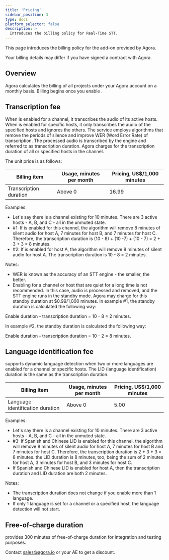 ```yaml
---
title: 'Pricing'
sidebar_position: 3
type: docs
platform_selector: false
description: >
  Introduces the billing policy for Real-Time STT.
---
```



This page introduces the billing policy for the <Vpd k="NAME"/> add-on provided by Agora.

Your billing details may differ if you have signed a contract with Agora.

## Overview

Agora calculates the billing of all projects under your Agora account on a monthly basis. Billing begins once you
enable <Vpd k="NAME"/>.

## Transcription fee

When <Vpd k="NAME"/> is enabled for a channel, it transcribes the audio of its active hosts. When <Vpd k="NAME"/> is enabled for specific hosts, it only transcribes the audio of the specified hosts and ignores the others. The <Vpd k="NAME"/> service employs algorithms that remove the periods of silence and improve WER (Word Error Rate) of transcription. The processed audio is transcribed by the <Vpd k="NAME"/> engine and referred to as transcription duration. Agora charges for the transcription duration of all or specified hosts in the channel.

The unit price is as follows:

|Billing item |Usage, minutes per month |Pricing, US$/1,000 minutes|
|-------------|--------------------|--------------------------|
|Transcription duration|Above 0         | 16.99                     |

Examples:
- Let's say there is a channel existing for 10 minutes. There are 3 active hosts - A, B, and C - all in the unmuted state.
- #1: If <Vpd k="NAME"/> is enabled for this channel, the algorithm will remove 8 minutes of silent audio for host A, 7 minutes for host B, and 7 minutes for host C. Therefore, the transcription duration is (10 - 8) + (10 -7) + (10 - 7) = 2 + 3 + 3 = 8 minutes.
- #2: If <Vpd k="NAME"/> is enabled for host A, the algorithm will remove 8 minutes of silent audio for host A. The transcription duration is 10 - 8 = 2 minutes.

Notes:
- WER is known as the accuracy of an STT engine - the smaller, the better.
- Enabling <Vpd k="NAME"/> for a channel or host that are quiet for a long time is not recommended. In this case, audio is processed and removed, and the STT engine runs in the standby mode. Agora may charge for this standby duration at $0.99/1,000 minutes. In example #1, the standby duration is calculated the following way:

Enable duration - transcription duration = 10 - 8 = 2 minutes.

In example #2, the standby duration is calculated the following way:

Enable duration - transcription duration = 10 - 2 = 8 minutes.

## Language identification fee

<Vpd k="NAME"/> supports dynamic language detection when two or more languages are enabled for a channel or specific hosts. The LID (language identification) duration is the same as the transcription duration.

|Billing item|Usage, minutes per month |Pricing, US$/1,000 minutes|
|--------------------|--------------------|--------------------------|
|Language identification duration|Above 0         | 5.00                     |

Examples:
- Let's say there is a channel existing for 10 minutes. There are 3 active hosts - A, B, and C - all in the unmuted state.
- #3: If Spanish and Chinese LID is enabled for this channel, the algorithm will remove 8 minutes of silent audio for host A, 7 minutes for host B and 7 minutes for host C. Therefore, the transcription duration is 2 + 3 + 3 = 8 minutes. the LID duration is 8 minutes, too, being the sum of 2 minutes for host A, 3 minutes for host B, and 3 minutes for host C.
- If Spanish and Chinese LID is enabled for host A, then the transcription duration and LID duration are both 2 minutes.

Notes:
- The <Vpd k="NAME"/> transcription duration does not change if you enable more than 1 language.
- If only 1 language is set for a channel or a specified host, the language detection will not start.

## Free-of-charge duration

<Vpd k="NAME"/> provides 300 minutes of free-of-charge duration for integration and testing purposes.

Contact sales@agora.io or your AE to get a discount.